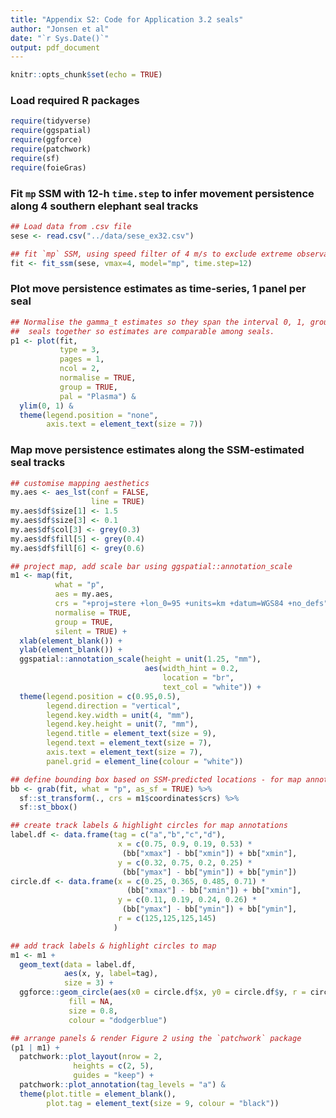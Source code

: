 ```yaml
---
title: "Appendix S2: Code for Application 3.2 seals"
author: "Jonsen et al"
date: "`r Sys.Date()`"
output: pdf_document
---
```


```r
knitr::opts_chunk$set(echo = TRUE)
```

### Load required R packages
```r
require(tidyverse)
require(ggspatial)
require(ggforce)
require(patchwork)
require(sf)
require(foieGras)
```

### Fit `mp` SSM with 12-h `time.step` to infer movement persistence along 4 southern elephant seal tracks
```r

## Load data from .csv file
sese <- read.csv("../data/sese_ex32.csv")

## fit `mp` SSM, using speed filter of 4 m/s to exclude extreme observations
fit <- fit_ssm(sese, vmax=4, model="mp", time.step=12)
```

### Plot move persistence estimates as time-series, 1 panel per seal
```r

## Normalise the gamma_t estimates so they span the interval 0, 1, grouping all
##  seals together so estimates are comparable among seals. 
p1 <- plot(fit, 
           type = 3, 
           pages = 1, 
           ncol = 2, 
           normalise = TRUE,
           group = TRUE,
           pal = "Plasma") & 
  ylim(0, 1) &
  theme(legend.position = "none",
        axis.text = element_text(size = 7))
```

### Map move persistence estimates along the SSM-estimated seal tracks
```r

## customise mapping aesthetics
my.aes <- aes_lst(conf = FALSE, 
                  line = TRUE)
my.aes$df$size[1] <- 1.5
my.aes$df$size[3] <- 0.1
my.aes$df$col[3] <- grey(0.3)
my.aes$df$fill[5] <- grey(0.4)
my.aes$df$fill[6] <- grey(0.6)

## project map, add scale bar using ggspatial::annotation_scale
m1 <- map(fit, 
          what = "p", 
          aes = my.aes,
          crs = "+proj=stere +lon_0=95 +units=km +datum=WGS84 +no_defs",
          normalise = TRUE, 
          group = TRUE,
          silent = TRUE) +
  xlab(element_blank()) +
  ylab(element_blank()) +
  ggspatial::annotation_scale(height = unit(1.25, "mm"), 
                              aes(width_hint = 0.2,
                                  location = "br",
                                  text_col = "white")) + 
  theme(legend.position = c(0.95,0.5), 
        legend.direction = "vertical",
        legend.key.width = unit(4, "mm"),
        legend.key.height = unit(7, "mm"),
        legend.title = element_text(size = 9),
        legend.text = element_text(size = 7),
        axis.text = element_text(size = 7),
        panel.grid = element_line(colour = "white"))

## define bounding box based on SSM-predicted locations - for map annotations
bb <- grab(fit, what = "p", as_sf = TRUE) %>%
  sf::st_transform(., crs = m1$coordinates$crs) %>%
  sf::st_bbox()

## create track labels & highlight circles for map annotations
label.df <- data.frame(tag = c("a","b","c","d"), 
                        x = c(0.75, 0.9, 0.19, 0.53) * 
                         (bb["xmax"] - bb["xmin"]) + bb["xmin"],
                        y = c(0.32, 0.75, 0.2, 0.25) * 
                         (bb["ymax"] - bb["ymin"]) + bb["ymin"])
circle.df <- data.frame(x = c(0.25, 0.365, 0.485, 0.71) *
                          (bb["xmax"] - bb["xmin"]) + bb["xmin"],
                        y = c(0.11, 0.19, 0.24, 0.26) * 
                         (bb["ymax"] - bb["ymin"]) + bb["ymin"],
                        r = c(125,125,125,145)
                       )

## add track labels & highlight circles to map
m1 <- m1 + 
  geom_text(data = label.df, 
            aes(x, y, label=tag),
            size = 3) +
  ggforce::geom_circle(aes(x0 = circle.df$x, y0 = circle.df$y, r = circle.df$r),
             fill = NA,
             size = 0.8,
             colour = "dodgerblue")

## arrange panels & render Figure 2 using the `patchwork` package
(p1 | m1) +
  patchwork::plot_layout(nrow = 2, 
              heights = c(2, 5), 
              guides = "keep") +
  patchwork::plot_annotation(tag_levels = "a") &
  theme(plot.title = element_blank(),
        plot.tag = element_text(size = 9, colour = "black"))

```
